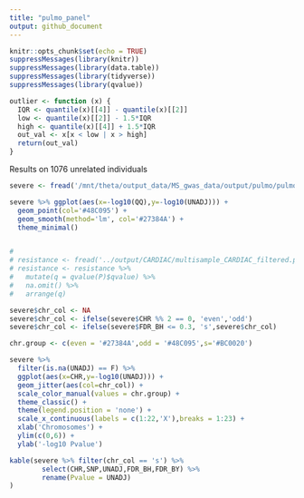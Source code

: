 ```yaml
---
title: "pulmo_panel"
output: github_document
---
```


```r
knitr::opts_chunk$set(echo = TRUE)
suppressMessages(library(knitr))
suppressMessages(library(data.table))
suppressMessages(library(tidyverse))
suppressMessages(library(qvalue))

outlier <- function (x) {
  IQR <- quantile(x)[[4]] - quantile(x)[[2]]
  low <- quantile(x)[[2]] - 1.5*IQR
  high <- quantile(x)[[4]] + 1.5*IQR
  out_val <- x[x < low | x > high]
  return(out_val)
}
```

Results on 1076 unrelated individuals


```r
severe <- fread('/mnt/theta/output_data/MS_gwas_data/output/pulmo/pulmo_plink.assoc.logistic.adjusted')

severe %>% ggplot(aes(x=-log10(QQ),y=-log10(UNADJ))) +
  geom_point(col='#48C095') +
  geom_smooth(method='lm', col='#27384A') +
  theme_minimal()


# 
# resistance <- fread('../output/CARDIAC/multisample_CARDIAC_filtered.pruned.resistance.assoc.logistic')
# resistance <- resistance %>% 
#   mutate(q = qvalue(P)$qvalue) %>% 
#   na.omit() %>%
#   arrange(q)
```


```r
severe$chr_col <- NA
severe$chr_col <- ifelse(severe$CHR %% 2 == 0, 'even','odd')
severe$chr_col <- ifelse(severe$FDR_BH <= 0.3, 's',severe$chr_col)

chr.group <- c(even = '#27384A',odd = '#48C095',s='#BC0020')

severe %>% 
  filter(is.na(UNADJ) == F) %>%
  ggplot(aes(x=CHR,y=-log10(UNADJ))) +
  geom_jitter(aes(col=chr_col)) +
  scale_color_manual(values = chr.group) +
  theme_classic() +
  theme(legend.position = 'none') +
  scale_x_continuous(labels = c(1:22,'X'),breaks = 1:23) +
  xlab('Chromosomes') +
  ylim(c(0,6)) +
  ylab('-log10 Pvalue')
```

```r
kable(severe %>% filter(chr_col == 's') %>%
        select(CHR,SNP,UNADJ,FDR_BH,FDR_BY) %>%
        rename(Pvalue = UNADJ)
)

```
